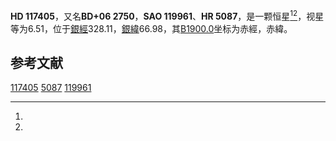 {{Starbox begin
| name = HD 117405
}}
{{Starbox observe
| epoch = [[J2000.0|J2000.0]]
| constell = {{星座名待查}}<ref name=SIMBAD>{{cite web
 | url=http://simbad.u-strasbg.fr/simbad/sim-id?Ident=HR+5087
 | title=Pulsating variable Star
 | publisher=Centre de Données astronomiques de Strasbourg
 | work=SIMBAD
 | accessdate=2012-07-13
 | archive-date=2016-03-18
 | archive-url=https://web.archive.org/web/20160318094942/http://simbad.u-strasbg.fr/simbad/sim-id?Ident=HR+5087
 | dead-url=no
 }}</ref><ref name=DATA>{{cite web
 | url=http://vizier.u-strasbg.fr/viz-bin/VizieR-5?-out.add=.&-source=5050&-corr=PK=HR&-out.max=9999&HR=5087
 | title=VizieR Detailed Page
 | accessdate=2012-07-13
 | archive-date=2016-03-05
 | archive-url=https://web.archive.org/web/20160305003452/http://vizier.u-strasbg.fr/viz-bin/VizieR-5?-out.add=.&-source=5050&-corr=PK=HR&-out.max=9999&HR=5087
 | dead-url=no
 }}</ref>
| 星官 = 
| ra = {{RA|13|29|57.6}}<ref name=SIMBAD /><ref name=DATA />
| dec = {{DEC|+6|0|48}}<ref name=SIMBAD /><ref name=DATA />
| appmag_v = 6.51<ref name=SIMBAD /><ref name=DATA />
}}
{{Starbox character
| class = K0<ref name=SIMBAD /><ref name=DATA />
| b-v = 0.96<ref name=SIMBAD /><ref name=DATA />
| u-b = 0.59<ref name=SIMBAD /><ref name=DATA />
| r-i = <ref name=SIMBAD /><ref name=DATA />
| variable = 
}}
{{Starbox astrometry
| radial_v = 0.59
| prop_mo_ra = -19
| parallax = 
| p_error = 
}}
{{Starbox catalog
| names =BD+06 2750，[[SAO星表|SAO]] 119961，[[HD星表|HD]] 117405，[[HR星表|HR]] 5087}}
{{Starbox reference |Simbad=HR+5087}}
{{Starbox end}}

'''HD 117405'''，又名'''BD+06 2750'''，'''SAO 119961'''、'''HR 5087'''，是一颗恒星<ref name=SIMBAD /><ref name=DATA />，视星等为6.51，位于[[銀道座標系|銀經]]328.11，[[銀道座標系|銀緯]]66.98，其[[B1900.0|B1900.0]]坐标为赤經{{RA|13|24|55.8}}，赤緯{{DEC|+6|66.98|43}}。

== 参考文献 ==
{{reflist}}

{{star-stub}}

[[Category:HD和HDE天體|117405]]
[[Category:HR天體|5087]]
[[Category:SAO天體|119961]]